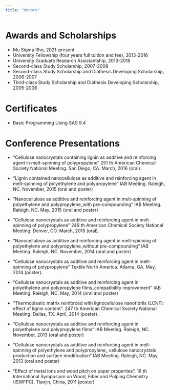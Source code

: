 ```yaml
---
title: "Honors"
---
```


# Awards and Scholarships
+ Mu Sigma Rho, 2021-present
+ University Fellowship (four years full tuition and fee), 2013-2016
+ University Graduate Research Assistantship, 2013-2016
+ Second-class Study Scholarship, 2007-2008
+ Second-class Study Scholarship and Diathesis Developing Scholarship, 2006-2007
+ Third-class Study Scholarship and Diathesis Developing Scholarship, 2005-2006

# Certificates
+ Basic Programming Using SAS 9.4

# Conference Presentations
+ “Cellulose nanocrystals containing lignin as additive and reinforcing agent in melt-spinning of
polypropylene” 251 th American Chemical Society National Meeting. San Diego, CA. March, 2016
(oral).


+ “Lignin contained nanocellulose as additive and reinforcing agent in melt-spinning of polyethylene
and polypropylene” IAB Meeting. Raleigh, NC. November, 2015 (oral and poster)


+ “Nanocellulose as additive and reinforcing agent in melt-spinning of polyethylene and
polypropylene_with pre-compounding” IAB Meeting. Raleigh, NC. May, 2015 (oral and poster)


+ “Cellulose nanocrystals as additive and reinforcing agent in melt-spinning of polypropylene” 249 th
American Chemical Society National Meeting. Denver, CO. March, 2015 (oral).


+ “Nanocellulose as additive and reinforcing agent in melt-spinning of polyethylene and
polypropylene_without pre-compounding” IAB Meeting. Raleigh, NC. November, 2014 (oral and
poster)


+ “Cellulose nanocrystals as additive and reinforcing agent in melt-spinning of polypropylene”
Textile North America. Atlanta, GA. May, 2014 (poster).


+ “Cellulose nanocrystals as additive and reinforcing agent in polyethylene and polypropylene
films_compatibility improvement” IAB Meeting. Raleigh, NC. May, 2014 (oral and poster)


+ “Thermoplastic matrix reinforced with lignocellulose nanofibrils (LCNF): effect of lignin content”.
247 th American Chemical Society National Meeting. Dallas, TX. April, 2014 (poster).


+ “Cellulose nanocrystals as additive and reinforcing agent in polyethylene and polypropylene films”
IAB Meeting. Raleigh, NC. November, 2013 (oral and poster)


+ “Cellulose nanocrystals as additive and reinforcing agent in melt-spinning of polyethylene and
polypropylene_ cellulose nanocrystals production and surface modification” IAB Meeting.
Raleigh, NC. May, 2013 (oral and poster)


+ “Effect of metal ions and wood pitch on paper properties”, 16 th International Symposium on
Wood, Fiber and Pulping Chemistry (ISWFPC), Tianjin, China, 2011 (poster)


